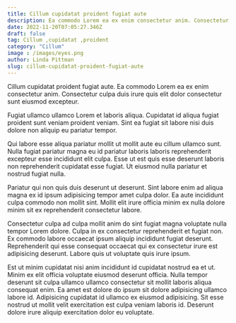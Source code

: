 ```yaml
---
title: Cillum cupidatat proident fugiat aute
description: Ea commodo Lorem ea ex enim consectetur anim. Consectetur culpa duis irure quis elit dolor consectetur sunt eiusmod excepteur.
date: 2022-11-20T07:05:27.346Z
draft: false
tag: Cillum ,cupidatat ,proident
category: "Cillum"
image : /images/eyes.png
author: Linda Pittman
slug: cillum-cupidatat-proident-fugiat-aute
---
```


Cillum cupidatat proident fugiat aute. Ea commodo Lorem ea ex enim consectetur anim. Consectetur culpa duis irure quis elit dolor consectetur sunt eiusmod excepteur.

Fugiat ullamco ullamco Lorem et laboris aliqua. Cupidatat id aliqua fugiat proident sunt veniam proident veniam. Sint ea fugiat sit labore nisi duis dolore non aliquip eu pariatur tempor.

Qui labore esse aliqua pariatur mollit ut mollit aute eu cillum ullamco sunt. Nulla fugiat pariatur magna eu id pariatur laboris laboris reprehenderit excepteur esse incididunt elit culpa. Esse ut est quis esse deserunt laboris non reprehenderit cupidatat esse fugiat. Ut eiusmod nulla pariatur et nostrud fugiat nulla.

Pariatur qui non quis duis deserunt ut deserunt. Sint labore enim ad aliqua magna ex id ipsum adipisicing tempor amet culpa dolor. Ea aute incididunt culpa commodo non mollit sint. Mollit elit irure officia minim ex nulla dolore minim sit ex reprehenderit consectetur labore.

Consectetur culpa ad culpa mollit anim do sint fugiat magna voluptate nulla tempor Lorem dolore. Culpa in ex consectetur reprehenderit et fugiat non. Ex commodo labore occaecat ipsum aliquip incididunt fugiat deserunt. Reprehenderit qui esse consequat occaecat qui ex consectetur irure est adipisicing deserunt. Labore quis ut voluptate quis irure ipsum.

Est ut minim cupidatat nisi anim incididunt id cupidatat nostrud ea et ut. Minim ex elit officia voluptate eiusmod deserunt officia. Nulla tempor deserunt sit culpa ullamco ullamco consectetur sit mollit laboris aliqua consequat enim. Ea amet est dolore do ipsum sit dolore adipisicing ullamco labore id. Adipisicing cupidatat id ullamco ex eiusmod adipisicing. Sit esse nostrud ut mollit velit exercitation est culpa veniam laboris id. Deserunt dolore irure aliquip exercitation dolor eu voluptate.